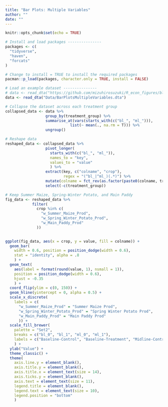 ```yaml
---
title: "Bar Plots: Multiple Variables"
author: ""
date: ""
---
```


```r
knitr::opts_chunk$set(echo = TRUE)
```


```r

# Install and load packages ---------------
packages <- c(
  "tidyverse",
  "haven",
  "forcats"
)

# Change to install = TRUE to install the required packages
pacman::p_load(packages, character.only = TRUE, install = FALSE)

# Load an example dataset ---------------
# data <- read_dta("https://github.com/mizuhirosuzuki/R_econ_figures/blob/master/Library/Data/BarPlotsMultipleVariables.dta")
data <- read_dta("Data/BarPlotsMultipleVariables.dta")

# Collapse the dataset across each treatment group
collapsed_data <- data %>%
                  group_by(treatment_group) %>%
                  summarise_at(vars(starts_with(c("bl_", "ml_"))), 
                             list(~ mean(., na.rm = T))) %>%
                  ungroup()

# Reshape data
reshaped_data <- collapsed_data %>%
                  pivot_longer(
                    starts_with(c("bl_", "ml_")), 
                    names_to = "key", 
                    values_to = "value"
                    ) %>%
                  extract(key, c("colname", "crop"),
                          regex = "(^bl_|^ml_)(.*)") %>%
                  mutate(colname = fct_rev(as.factor(paste0(colname, treatment_group)))) %>%
                  select(-c(treatment_group)) 

# Keep Summer Maize, Spring-Winter Potato, and Main Paddy
fig_data <- reshaped_data %>%
            filter(
              crop %in% c(
                "w_Summer_Maize_Prod", 
                "w_Spring_Winter_Potato_Prod", 
                "w_Main_Paddy_Prod"
              ))
  
```

```r
ggplot(fig_data, aes(x = crop, y = value, fill = colname)) +
  geom_bar(
    width = 0.6, position = position_dodge(width = 0.6), 
    stat = "identity", alpha = .8
    ) +
  geom_text(
    aes(label = format(round(value, 1), nsmall = 1)), 
    position = position_dodge(width = 0.6), 
    hjust = -0.35
    ) +
  coord_flip(ylim = c(0, 150)) +
  geom_hline(yintercept = 0, alpha = 0.5) +
  scale_x_discrete(
    labels = c(
      "w_Summer_Maize_Prod" = "Summer Maize Prod", 
      "w_Spring_Winter_Potato_Prod" = "Spring Winter Potato Prod",
      "w_Main_Paddy_Prod" = "Main Paddy Prod"
      )) +
  scale_fill_brewer(
    palette = "Set2",
    breaks = c("bl_0", "bl_1", "ml_0", "ml_1"),
    labels = c("Baseline-Control", "Baseline-Treatment", "Midline-Control", "Midline-Treatment")
    ) +
  ylab("Value") +
  theme_classic() +
  theme(
    axis.line.y = element_blank(),
    axis.title.y = element_blank(),
    axis.title.x = element_text(size = 14),
    axis.ticks.y = element_blank(),
    axis.text = element_text(size = 11),
    legend.title = element_blank(),
    legend.text = element_text(size = 10),
    legend.position = "bottom"
    )

```
